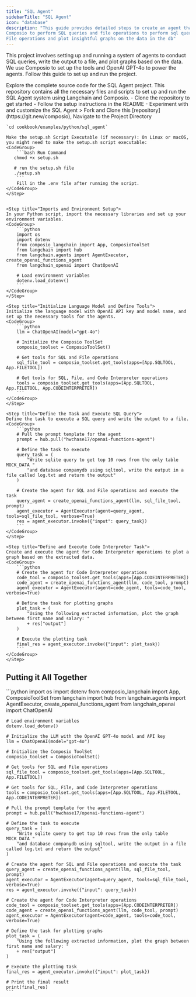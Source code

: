 ```yaml
---
title: "SQL Agent"
sidebarTitle: "SQL Agent"
icon: "database"
description: "This guide provides detailed steps to create an agent that leverages 
Composio to perform SQL queries and file operations to perform sql queries and 
File operations and plot insightful graphs on the data in the db"
---
```


This project involves setting up and running a system of agents to conduct SQL queries, write the output to a file, and plot graphs based on the data. We use Composio to set up the tools and OpenAI GPT-4o to power the agents. Follow this guide to set up and run the project.


<Card color="#7bee0c" title="SQL Agent GitHub Repository" icon="github" href="https://git.new/SQLAgent">
  Explore the complete source code for the SQL Agent project. This repository contains all the necessary files and scripts to set up and run the SQL Agent system using Langchain and Composio.
  <CardBody>
    - Clone the repository to get started
    - Follow the setup instructions in the README
    - Experiment with and customize the SQL Agent
  </CardBody>
</Card>

<Steps>
    <Step title="Run the `setup.sh` file">
    > Fork and Clone this [repository](https://git.new/composio), Navigate to the Project Directory 

    `cd cookbook/examples/python/sql_agent`

    Make the setup.sh Script Executable (if necessary): On Linux or macOS, you might need to make the setup.sh script executable:
    <CodeGroup>
        ```bash Run Command
       chmod +x setup.sh

       # run the setup.sh file
       ./setup.sh
        ```
        Fill in the .env file after running the script.
    </CodeGroup>
    </Step>


    <Step title="Imports and Environment Setup">
    In your Python script, import the necessary libraries and set up your environment variables.
    <CodeGroup>
        ```python
        import os
        import dotenv
        from composio_langchain import App, ComposioToolSet
        from langchain import hub
        from langchain.agents import AgentExecutor, create_openai_functions_agent
        from langchain_openai import ChatOpenAI

        # Load environment variables
        dotenv.load_dotenv()
        ```
    </CodeGroup>
    </Step>

    <Step title="Initialize Language Model and Define Tools">
    Initialize the language model with OpenAI API key and model name, and set up the necessary tools for the agents.
    <CodeGroup>
        ```python
        llm = ChatOpenAI(model="gpt-4o")

        # Initialize the Composio ToolSet
        composio_toolset = ComposioToolSet()

        # Get tools for SQL and File operations
        sql_file_tool = composio_toolset.get_tools(apps=[App.SQLTOOL, App.FILETOOL])

        # Get tools for SQL, File, and Code Interpreter operations
        tools = composio_toolset.get_tools(apps=[App.SQLTOOL, App.FILETOOL, App.CODEINTERPRETER])
        ```
    </CodeGroup>
    </Step>

    <Step title="Define the Task and Execute SQL Query">
    Define the task to execute a SQL query and write the output to a file.
    <CodeGroup>
        ```python
        # Pull the prompt template for the agent
        prompt = hub.pull("hwchase17/openai-functions-agent")

        # Define the task to execute
        query_task = (
            "Write sqlite query to get top 10 rows from the only table MOCK_DATA "
            "and database companydb using sqltool, write the output in a file called log.txt and return the output"
        )

        # Create the agent for SQL and File operations and execute the task
        query_agent = create_openai_functions_agent(llm, sql_file_tool, prompt)
        agent_executor = AgentExecutor(agent=query_agent, tools=sql_file_tool, verbose=True)
        res = agent_executor.invoke({"input": query_task})
        ```
    </CodeGroup>
    </Step>

    <Step title="Define and Execute Code Interpreter Task">
    Create and execute the agent for Code Interpreter operations to plot a graph based on the extracted data.
    <CodeGroup>
        ```python
        # Create the agent for Code Interpreter operations
        code_tool = composio_toolset.get_tools(apps=[App.CODEINTERPRETER])
        code_agent = create_openai_functions_agent(llm, code_tool, prompt)
        agent_executor = AgentExecutor(agent=code_agent, tools=code_tool, verbose=True)

        # Define the task for plotting graphs
        plot_task = (
            "Using the following extracted information, plot the graph between first name and salary: "
            + res["output"]
        )

        # Execute the plotting task
        final_res = agent_executor.invoke({"input": plot_task})
        ```
    </CodeGroup>
    </Step>

</Steps>

## Putting it All Together
<CodeGroup>
    ```python
    import os
    import dotenv
    from composio_langchain import App, ComposioToolSet
    from langchain import hub
    from langchain.agents import AgentExecutor, create_openai_functions_agent
    from langchain_openai import ChatOpenAI

    # Load environment variables
    dotenv.load_dotenv()

    # Initialize the LLM with the OpenAI GPT-4o model and API key
    llm = ChatOpenAI(model="gpt-4o")

    # Initialize the Composio ToolSet
    composio_toolset = ComposioToolSet()

    # Get tools for SQL and File operations
    sql_file_tool = composio_toolset.get_tools(apps=[App.SQLTOOL, App.FILETOOL])

    # Get tools for SQL, File, and Code Interpreter operations
    tools = composio_toolset.get_tools(apps=[App.SQLTOOL, App.FILETOOL, App.CODEINTERPRETER])

    # Pull the prompt template for the agent
    prompt = hub.pull("hwchase17/openai-functions-agent")

    # Define the task to execute
    query_task = (
        "Write sqlite query to get top 10 rows from the only table MOCK_DATA "
        "and database companydb using sqltool, write the output in a file called log.txt and return the output"
    )

    # Create the agent for SQL and File operations and execute the task
    query_agent = create_openai_functions_agent(llm, sql_file_tool, prompt)
    agent_executor = AgentExecutor(agent=query_agent, tools=sql_file_tool, verbose=True)
    res = agent_executor.invoke({"input": query_task})

    # Create the agent for Code Interpreter operations
    code_tool = composio_toolset.get_tools(apps=[App.CODEINTERPRETER])
    code_agent = create_openai_functions_agent(llm, code_tool, prompt)
    agent_executor = AgentExecutor(agent=code_agent, tools=code_tool, verbose=True)

    # Define the task for plotting graphs
    plot_task = (
        "Using the following extracted information, plot the graph between first name and salary: "
        + res["output"]
    )

    # Execute the plotting task
    final_res = agent_executor.invoke({"input": plot_task})

    # Print the final result
    print(final_res)
    ```

</CodeGroup>
